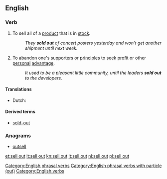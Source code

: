 {{also|sellout|sell-out}}
==English==

===Verb===
{{head|en|verb|phrasal verb|head=[[sell]] out}}

# To sell all of a [[product]] that is in [[stock]].
#: ''They '''sold out''' of concert posters yesterday and won't get another shipment until next week.''
# {{idiomatic}} To abandon one's [[supporter]]s or [[principle]]s to seek [[profit]] or other [[personal]] [[advantage]].
#: ''It used to be a pleasant little community, until the leaders '''sold out''' to the developers.''

====Translations====
{{trans-top|sell all of a product}}
* Dutch: {{t-|nl|uitverkopen}}
{{trans-mid}}
{{trans-bottom}}

====Derived terms====
* [[sold-out]]

===Anagrams===
* [[outsell#English|outsell]]

[[Category:English phrasal verbs]]
[[Category:English phrasal verbs with particle (out)]]
[[Category:English verbs]]

[[et:sell out]]
[[it:sell out]]
[[kn:sell out]]
[[lt:sell out]]
[[nl:sell out]]
[[pl:sell out]]
